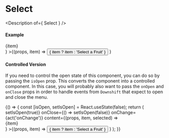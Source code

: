 


<Meta title="Components/Select" />

# Select

<Description of={ Select } />

#### Example

<Canvas>
  <Story name="Select">
    <ExampleSelect
      items={['Apple', 'Orange', 'Dog']}
      onChange={act('onChange')}
      content={(props, item, selected) =>
        <div
          className={combineClasses('item', selected ? 'selected' : null)}
          {...props}
        >
          {item}
        </div>
      }
    >{(props, item) =>
      <button {...props}>{ item ? item : 'Select a Fruit' }</button>
    }</ExampleSelect>
  </Story>
</Canvas>

<ArgsTable of={Select} />

#### Controlled Version

If you need to control the open state of this component, you can do
so by passing the `isOpen` prop. This converts the component into a
controlled component. In this case, you will probably also want to
pass the `onOpen` and `onClose` props in order to handle events from
`Downshift` that expect to open and close the menu.

<Canvas>
  <Story name="Controlled">
    <Column>
    {() => {
      const [isOpen, setIsOpen] = React.useState(false);
      return (
        <ExampleSelect
          items={['Apple', 'Orange', 'Dog']}
          isOpen={isOpen}
          onOpen={() => setIsOpen(true)}
          onClose={() => setIsOpen(false)}
          onChange={act('onChange')}
          content={(props, item, selected) =>
            <div
              className={combineClasses('item', selected ? 'selected' : null)}
              {...props}
            >
              {item}
            </div>
          }
        >{(props, item) =>
          <button {...props} type="button">{ item ? item : 'Select a Fruit' }</button>
        }</ExampleSelect>
      );
    }}
    </Column>
  </Story>
</Canvas>
